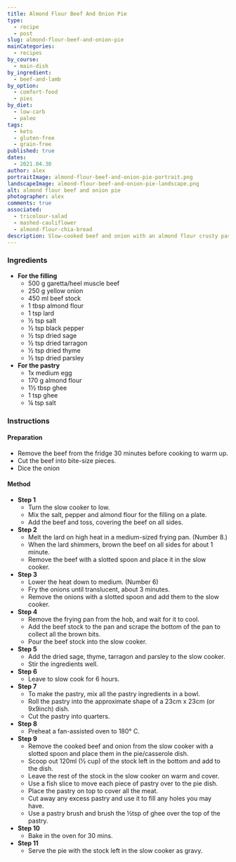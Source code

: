```yaml
---
title: Almond Flour Beef And Onion Pie
type:
  - recipe
  - post
slug: almond-flour-beef-and-onion-pie
mainCategories:
  - recipes
by_course:
  - main-dish
by_ingredient:
  - beef-and-lamb
by_option:
  - comfort-food
  - pies
by_diet:
  - low-carb
  - paleo
tags:
  - keto
  - gluten-free
  - grain-free
published: true
dates:
  - 2021.04.30
author: alex
portraitImage: almond-flour-beef-and-onion-pie-portrait.png
landscapeImage: almond-flour-beef-and-onion-pie-landscape.png
alt: almond flour beef and onion pie
photographer: alex
comments: true
associated:
  - tricolour-salad
  - mashed-cauliflower
  - almond-flour-chia-bread
description: Slow-cooked beef and onion with an almond flour crusty pastry topping. Comfort food for the paleo diet or glluten-free needs.
---
```


<Ingredients>

### Ingredients

- **For the filling**
  - 500 g garetta/heel muscle beef
  - 250 g yellow onion
  - 450 ml beef stock
  - 1 tbsp almond flour
  - 1 tsp lard
  - ½ tsp salt
  - ½ tsp black pepper
  - ½ tsp dried sage
  - ½ tsp dried tarragon
  - ½ tsp dried thyme
  - ½ tsp dried parsley
- **For the pastry**
  - 1x medium egg
  - 170 g almond flour
  - 1½ tbsp ghee
  - 1 tsp ghee
  - ¼ tsp salt

</Ingredients>

<Instructions>

### Instructions

#### Preparation

- Remove the beef from the fridge 30 minutes before cooking to warm up.
- Cut the beef into bite-size pieces.
- Dice the onion

#### Method

- **Step 1**
  - Turn the slow cooker to low.
  - Mix the salt, pepper and almond flour for the filling on a plate.
  - Add the beef and toss, covering the beef on all sides.
- **Step 2**
  - Melt the lard on high heat in a medium-sized frying pan. (Number 8.)
  - When the lard shimmers, brown the beef on all sides for about 1 minute.
  - Remove the beef with a slotted spoon and place it in the slow cooker.
- **Step 3**
  - Lower the heat down to medium. (Number 6)
  - Fry the onions until translucent, about 3 minutes.
  - Remove the onions with a slotted spoon and add them to the slow cooker.
- **Step 4**
  - Remove the frying pan from the hob, and wait for it to cool.
  - Add the beef stock to the pan and scrape the bottom of the pan to collect all the brown bits.
  - Pour the beef stock into the slow cooker.
- **Step 5**
  - Add the dried sage, thyme, tarragon and parsley to the slow cooker.
  - Stir the ingredients well.
- **Step 6**
  - Leave to slow cook for 6 hours.
- **Step 7**
  - To make the pastry, mix all the pastry ingredients in a bowl.
  - Roll the pastry into the approximate shape of a 23cm x 23cm (or 9x9inch) dish.
  - Cut the pastry into quarters.
- **Step 8**
  - Preheat a fan-assisted oven to 180° C.
- **Step 9**
  - Remove the cooked beef and onion from the slow cooker with a slotted spoon and place them in the pie/casserole dish.
  - Scoop out 120ml (½ cup) of the stock left in the bottom and add to the dish.
  - Leave the rest of the stock in the slow cooker on warm and cover.
  - Use a fish slice to move each piece of pastry over to the pie dish.
  - Place the pastry on top to cover all the meat.
  - Cut away any excess pastry and use it to fill any holes you may have.
  - Use a pastry brush and brush the ½tsp of ghee over the top of the pastry.
- **Step 10**
  - Bake in the oven for 30 mins.
- **Step 11**
  - Serve the pie with the stock left in the slow cooker as gravy.

</Instructions>
